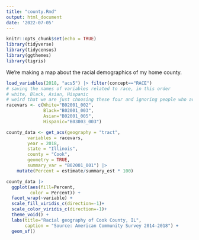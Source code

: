 ```yaml
---
title: "county.Rmd"
output: html_document
date: '2022-07-05'
---
```


```r
knitr::opts_chunk$set(echo = TRUE)
library(tidyverse)
library(tidycensus)
library(ggthemes)
library(tigris)
```

We're making a map about the racial demographics of my home county.

```r
load_variables(2018, "acs5") |> filter(concept=="RACE")
# saving the names of variables related to race, in this order
# white, Black, Asian, Hispanic
# weird that we are just choosing these four and ignoring people who are biracial
racevars <- c(White="B02001_002", 
              Black="B02001_003", 
              Asian="B02001_005", 
              Hispanic="B03003_003")
```

```r
county_data <- get_acs(geography = "tract",
        variables = racevars,
        year = 2018, 
        state = "Illinois",
        county = "Cook",
        geometry = TRUE,
        summary_var = "B02001_001") |> 
    mutate(Percent = estimate/summary_est * 100)
```

```r
county_data |> 
  ggplot(aes(fill=Percent,
         color = Percent)) +
  facet_wrap(~variable) + 
  scale_fill_viridis_c(direction=-1)+
  scale_color_viridis_c(direction=-1)+
  theme_void() + 
  labs(title="Racial geography of Cook County, IL",
       caption = "Source: American Community Survey 2014-2018") +
  geom_sf()
```

